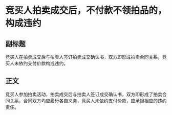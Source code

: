 # 竞买人拍卖成交后，不付款不领拍品的，构成违约
## 副标题
竞买人在拍卖成交后与拍卖人签订拍卖成交确认书，双方即形成拍卖合同关系，竞买人未依约支付价款构成违约。
## 正文
竞买人参加拍卖活动，拍卖成交后与拍卖人签订成交确认书，双方即形成了拍卖合同关系，合同双方均应履行各自义务，竞买人未依约支付价款，应承担相应的违约责任。